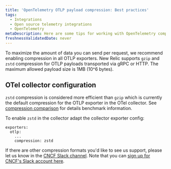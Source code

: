 ```yaml
---
title: 'OpenTelemetry OTLP payload compression: Best practices'
tags:
  - Integrations
  - Open source telemetry integrations
  - OpenTelemetry
metaDescription: Here are some tips for working with OpenTelemetry compression and New Relic.
freshnessValidatedDate: never
---
```


To maximize the amount of data you can send per request, we recommend enabling compression in all OTLP exporters. New Relic supports `gzip` and `zstd` compression for OTLP payloads transported via gRPC or HTTP. 
The maximum allowed payload size is 1MB (10^6 bytes).

## OTel collector configuration
`zstd` compression is considered more efficient than `gzip` which is currently the default compression for the OTLP exporter in the OTel collector. See [compression comparison](https://github.com/open-telemetry/opentelemetry-collector/blob/main/config/configgrpc/README.md#compression-comparison) for details benchmark information.

To enable `zstd` in the collector adapt the collector exporter config:

```
exporters:
  otlp:
    ...
    compression: zstd

```

If there are other compression formats you'd like to see us support, please let us know in the [CNCF Slack channel](https://cloud-native.slack.com/archives/C024DRQ63UP). Note that you can [sign up for CNCF's Slack account here](https://slack.cncf.io/).
